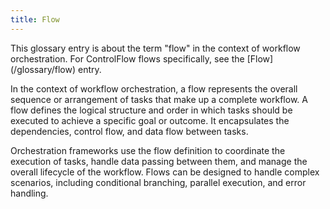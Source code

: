```yaml
---
title: Flow
---
```


<Info>
This glossary entry is about the term "flow" in the context of workflow orchestration. For ControlFlow flows specifically, see the [Flow](/glossary/flow) entry.
    
</Info>

In the context of workflow orchestration, a flow represents the overall sequence or arrangement of tasks that make up a complete workflow. A flow defines the logical structure and order in which tasks should be executed to achieve a specific goal or outcome. It encapsulates the dependencies, control flow, and data flow between tasks. 

Orchestration frameworks use the flow definition to coordinate the execution of tasks, handle data passing between them, and manage the overall lifecycle of the workflow. Flows can be designed to handle complex scenarios, including conditional branching, parallel execution, and error handling.